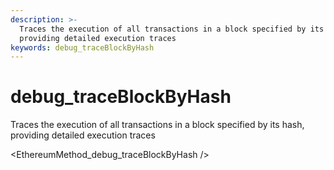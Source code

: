 ```yaml
---
description: >-
  Traces the execution of all transactions in a block specified by its hash,
  providing detailed execution traces
keywords: debug_traceBlockByHash
---
```

# debug_traceBlockByHash

Traces the execution of all transactions in a block specified by its hash, providing detailed execution traces


<EthereumMethod_debug_traceBlockByHash />
